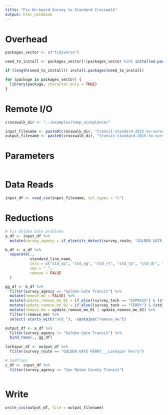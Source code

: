 ```yaml
---
title: "Fix On-board Survey to Standard Crosswalk"
output: html_notebook
---
```


# Overhead
```r
packages_vector <- c("tidyverse")

need_to_install <- packages_vector[!(packages_vector %in% installed.packages()[,"Package"])]

if (length(need_to_install)) install.packages(need_to_install)

for (package in packages_vector) {
  library(package, character.only = TRUE)
}

```

# Remote I/O
```r
crosswalk_dir <- "../examples/temp_acceptance/"

input_filename <- paste0(crosswalk_dir, "transit-standard-2015-to-survey-crosswalk.csv")
output_filename <- paste0(crosswalk_dir, "transit-standard-2015-to-survey-crosswalk-v2.csv")
```

# Parameters
```r

```


# Data Reads
```r
input_df <- read_csv(input_filename, col_types = "c")
```

# Reductions 
```r
# Fix Golden Gate problems
a_df <- input_df %>%
  mutate(survey_agency = if_else(str_detect(survey_route, "GOLDEN GATE FERRY"), "Golden Gate Transit", survey_agency))

b_df <- a_df %>%
  separate(., 
           standard_line_name, 
           into = c("std_op", "std_ag", "std_rt", "std_tp", "std_dr", "std_sh"), 
           sep = "_",
           remove = FALSE
  )

gg_df <- b_df %>%
  filter(survey_agency == "Golden Gate Transit") %>%
  mutate(remove_me = FALSE) %>%
  mutate(update_remove_me_01 = if_else((survey_tech == "EXPRESS") & (std_op == "20"), TRUE, remove_me)) %>%
  mutate(update_remove_me_02 = if_else((survey_tech == "FERRY") & (std_op == "35"), TRUE, remove_me)) %>%
  mutate(remove_me = update_remove_me_01 | update_remove_me_02) %>%
  filter(!remove_me) %>%
  select(-starts_with("std_"), -contains("remove_me"))

output_df <- a_df %>%
  filter(survey_agency != "Golden Gate Transit") %>%
  bind_rows(., gg_df)
  
larkspur_df <- output_df %>%
  filter(survey_route == "GOLDEN GATE FERRY___Larkspur Ferry")

# SamTrans
c_df <- input_df %>%
  filter(survey_agency == "San Mateo County Transit")



```

# Write
```r
write_csv(output_df, file = output_filename)
```

